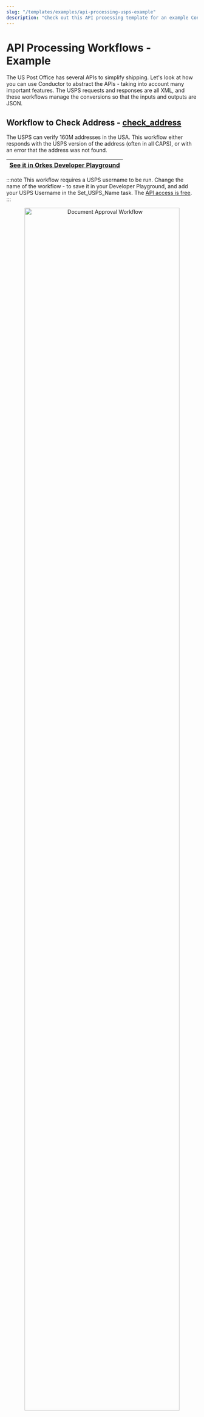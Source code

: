 ```yaml
---
slug: "/templates/examples/api-processing-usps-example"
description: "Check out this API prcoessing template for an example Conductor workflow on shipping services."
---
```



# API Processing Workflows - Example

The US Post Office has several APIs to simplify shipping. Let's look at how you can use Conductor to abstract the APIs - taking into account many important features. The USPS requests and responses are all XML, and these workflows manage the conversions so that the inputs and outputs are JSON.

## Workflow to Check Address - [check_address](https://github.com/conductor-sdk/conductor-examples/blob/main/US_post_office/check_address.json)

The USPS can verify 160M addresses in the USA.  This workflow either responds with the USPS version of the address (often in all CAPS), or with an error that the address was not found.


| [See it in Orkes Developer Playground](https://developer.orkescloud.com/workflowDef/check_address/1) |
|---------------------------------------------------------------------------------| 

:::note
This workflow requires a USPS username to be run.  Change the name of the workflow - to save it in your Developer Playground, and add your USPS Username in the Set_USPS_Name task. The [API access is free](https://www.usps.com/business/web-tools-apis/).
:::

<p align="center"><img src="/content/img/check-address.jpg" alt="Document Approval Workflow" width="90%" height="auto" style={{paddingBottom: 40, paddingTop: 40}} /></p>

Sample input:

 ```json
{
  "street": "100 Winchester Circle",
  "city": "Los Gatos",
  "state": "CA"
}
 ```

## Workflow to Check Postage Rates - [**postage_rate**](https://github.com/conductor-sdk/conductor-examples/blob/main/US_post_office/postage_rate.json)

Given a `toZip` and `fromZip`, and some dimensions of the box (and the shipping type), this workflow will output the price for that shipping type.

| [See it in Orkes Developer Playground](https://developer.orkescloud.com/workflowDef/postage_rate/1) |
|--------------------------------------------------------------------------------| 

:::note
This workflow requires a USPS username to be run.  Change the name of the workflow - to save it in your Developer Playground, and add your USPS Username in the Set_USPS_Name task. The [API access is free](https://www.usps.com/business/web-tools-apis/).
:::

<p align="center"><img src="/content/img/postage-rate.jpg" alt="Document Approval Workflow" width="60%" height="auto" style={{paddingBottom: 40, paddingTop: 40}} /></p>

Sample input:
```json
{
  "service": "priority",
  "zipFrom": "04046",
  "zipTo": "98260",
  "pounds": 20,
  "ounces": 0,
  "container": "variable",
  "width": 12,
  "height": 12,
  "length": 12
}
```

Run this workflow multiple times inside a fork to obtain mailing rates for different services (E.g., compare ground vs. priority vs. express by calling this workflow asynchronously 3 times).